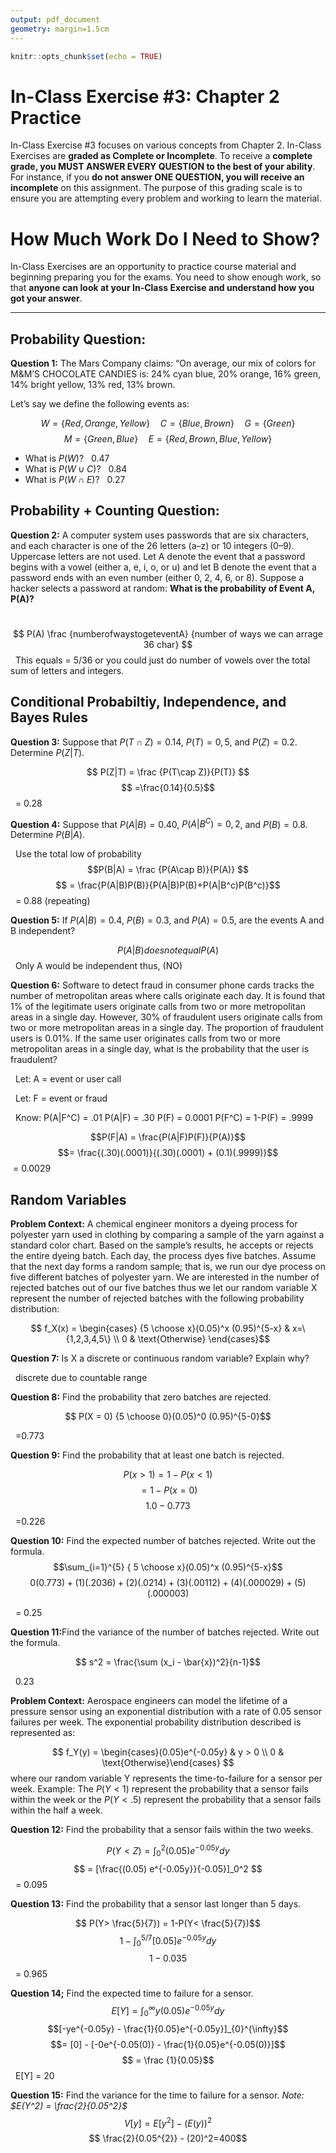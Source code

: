 ```yaml
---
output: pdf_document
geometry: margin=1.5cm
---
```


```r
knitr::opts_chunk$set(echo = TRUE)
```

# In-Class Exercise #3: Chapter 2 Practice

In-Class Exercise \#3 focuses on various concepts from Chapter 2. In-Class Exercises are **graded as Complete or Incomplete**. To receive a **complete grade, you MUST ANSWER EVERY QUESTION to the best of your ability**. For instance, if you **do not answer ONE QUESTION, you will receive an incomplete** on this assignment. The purpose of this grading scale is to ensure you are attempting every problem and working to learn the material. 

# How Much Work Do I Need to Show? 

In-Class Exercises are an opportunity to practice course material and beginning preparing you for the exams. You need to show enough work, so that **anyone can look at your In-Class Exercise and understand how you got your answer**.

--- 

## Probability Question:

**Question 1:** The Mars Company claims: “On average, our mix of colors for M&M'S CHOCOLATE CANDIES is: 24\% cyan blue, 20\% orange, 16\% green, 14\% bright yellow, 13\% red, 13\% brown. 

Let's say we define the following events as: 

$$ W = \{Red, Orange, Yellow\} \quad C = \{Blue, Brown\} \quad G = \{Green\} $$
$$ M = \{Green, Blue\} \quad E = \{Red, Brown, Blue, Yellow\}$$

* What is $P(W)$? 
$~$ 0.47
* What is $P(W \cup C)$?
$~$ 0.84
* What is $P(W \cap E)$? 
$~$ 0.27 


## Probability + Counting Question:

**Question 2:** A computer system uses passwords that are six characters, and each character is one of the 26  letters (a–z) or 10 integers (0–9). Uppercase letters are not used. Let A denote the event that a password begins with a vowel (either a, e, i, o, or u) and let B denote the event that a password ends with an even number (either 0, 2, 4, 6, or 8). Suppose a hacker selects a password at random: **What is the probability of Event A, P(A)?**


$~$ $$ P(A) \frac {numberofwaystogeteventA} {number of ways we can arrage 36 char} $$
$~$ This equals = 5/36 or you could just do number of vowels over the total sum of letters and integers.

## Conditional Probabiltiy, Independence, and Bayes Rules

**Question 3:** Suppose that $P(T \cap Z) = 0.14$, $P(T) = 0,5$, and $P(Z)=0.2$. Determine $P(Z|T)$.

$$ P(Z|T) = \frac {P(T\cap Z)}{P(T)} $$
$$ =\frac{0.14}{0.5}$$
$~$ = 0.28


**Question 4:** Suppose that $P(A|B) = 0.40$, $P(A|B^C) = 0,2$, and $P(B)=0.8$. Determine $P(B|A)$.

$~$ Use the total low of probability
$$P(B|A) = \frac {P(A\cap B)}{P(A)} $$
$$ = \frac{P(A|B)P(B)}{P(A|B)P(B)+P(A|B^c)P(B^c)}$$
$~$ = 0.88 (repeating)


**Question 5:** If $P(A|B) = 0.4$, $P(B) = 0.3$, and $P(A) = 0.5$, are the events A and B independent? 

$$ P(A|B) does not equalP(A)$$
$~$ Only A would be independent thus, (NO)

**Question 6:** Software to detect fraud in consumer phone cards tracks the number of metropolitan areas where calls originate each day. It is found that 1\% of the legitimate users originate calls from two or more metropolitan areas in a single day. However, 30\% of fraudulent users originate calls from two or more metropolitan areas in a single day. The proportion of fraudulent users is 0.01\%. If the same user originates calls from two or more metropolitan areas in a single day, what is the probability that the user is fraudulent?

$~$ Let: A = event or user call

$~$ Let: F = event or fraud 

$~$ Know: P(A|F^C) = .01   P(A|F) = .30   P(F) = 0.0001    P(F^C) = 1-P(F) = .9999


$$P(F|A) = \frac{P(A|F)P(F)}{P(A)}$$ 
$$= \frac{(.30)(.0001)}{(.30)(.0001) + (0.1)(.9999)}$$
$~$= 0.0029

## Random Variables

**Problem Context:** A chemical engineer monitors a dyeing process for polyester yarn used in clothing by comparing a sample of the yarn against a standard color chart. Based on the sample’s results, he accepts or rejects the entire dyeing 
batch. Each day, the process dyes five batches. Assume that the next day forms a random sample; that is, we run our dye process on five different batches of polyester yarn. We are interested in the number of rejected batches out of our five batches thus we let our  random variable X represent the number of rejected batches with the following probability distribution:

$$ f_X(x) = \begin{cases}
{5 \choose x}(0.05)^x (0.95)^{5-x} & x=\{1,2,3,4,5\} \\
0 & \text{Otherwise} 
\end{cases}$$


**Question 7:** Is X a discrete or continuous random variable? Explain why?


$~$ discrete due to countable range


**Question 8:** Find the probability that zero batches are rejected.

$$ P(X = 0) {5 \choose 0}(0.05)^0 (0.95)^{5-0}$$

$~$ =0.773

**Question 9:** Find the probability that at least one batch is rejected. 

$$ P(x > 1) = 1 - P(x < 1) $$
$$ = 1 - P (x=0)$$
$$ 1.0 - 0.773 $$
$~$ =0.226

**Question 10:** Find the expected number of batches rejected. Write out the formula.  
$$\sum_{i=1}^{5} { 5 \choose x}(0.05)^x (0.95)^{5-x}$$
$$ 0(0.773) + (1)(.2036) + (2)(.0214) + (3)(.00112) + (4)(.000029) + (5)(.000003) $$

$~$ = 0.25



**Question 11:**Find the variance of the number of batches rejected. Write out the formula.

$$ s^2 = \frac{\sum (x_i - \bar{x})^2}{n-1}$$


$~$ 0.23 

**Problem Context:** Aerospace engineers can model the lifetime of a pressure sensor using an exponential distribution with a rate of  0.05 sensor failures per week. The exponential probability distribution described is represented as:

$$ f_Y(y) = \begin{cases}(0.05)e^{-0.05y} & y > 0 \\
0 & \text{Otherwise}\end{cases} $$
where our random variable Y represents the time-to-failure for a  sensor per week. Example: The $P(Y < 1)$ 
represent the probability that a sensor fails within the week or the $P(Y < .5)$ represent the probability that a 
sensor fails within the half a week.

**Question 12:** Find the probability that a sensor fails within the two weeks. 

$$P(Y<Z) = \int_{0}^{2} (0.05)e^{-0.05y}dy$$
$$ = [\frac{(0.05) e^{-0.05y}}{-0.05}]_0^2 $$ 
$~$ = 0.095


**Question 13:** Find the probability that a sensor last longer than 5 days.

$$ P(Y> \frac{5}{7}) = 1-P(Y< \frac{5}{7})$$
$$1 - \int_{0}^{5/7} [0.05]e^{-0.05y} dy$$
$$ 1 - 0.035$$
$~$ = 0.965

**Question 14;** Find the expected time to failure for a sensor. 
$$ E[Y] = \int_{0}^{\infty} y(0.05)e^{-0.05y} dy$$
$$[-ye^{-0.05y} - \frac{1}{0.05}e^{-0.05y}]_{0}^{\infty}$$
$$= [0] - [-0e^{-0.05(0)} - \frac{1}{0.05}e^{-0.05(0)}]$$
$$ = \frac {1}{0.05}$$
$~$ E[Y] = 20

**Question 15:** Find the variance for the time to failure for a sensor. *Note: $E(Y^2) = \frac{2}{0.05^2}$*
$$V[y] = E[y^2]-(E(y))^2 $$
$$ \frac{2}{0.05^{2}} - (20)^2=400$$
$~$ \newline \newline \newline
